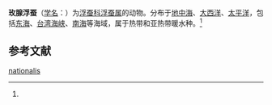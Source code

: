 {{Speciesbox
| name = 玫腺浮蚕
| status = 
| status_system = 
| image = 
| genus = Tomopteris
| species = nationalis
| authority = (Apstein, 1900)<ref name='id10391'>{{cite web| url =http://www.bioinfo.cn/db05/BjdwSpecies.php?action=view&id=10391| title =玫腺浮蚕| work =《中国动物物种编目数据库》| publisher =中国科学院微生物研究所| author =中国科学院动物研究所| accessdate =2009-04-16| deadurl =yes| archiveurl =https://web.archive.org/web/20160305024408/http://www.bioinfo.cn/db05/BjdwSpecies.php?action=view&id=10391| archivedate =2016-03-05}}</ref>
}}

'''玫腺浮蚕'''（[[学名|学名]]：{{lang|la|''Tomopteris nationalis''}}）为[[浮蚕科|浮蚕科]][[浮蚕属|浮蚕属]]的动物。分布于[[地中海|地中海]]、[[大西洋|大西洋]]、[[太平洋|太平洋]]，包括[[东海|东海]]、[[台湾海峡|台湾海峡]]、[[南海|南海]]等海域，属于热带和亚热带暖水种。<ref name='id10391'/>

== 参考文献 ==
{{reflist}}

{{Wikispecies|Tomopteris nationalis}}
{{Taxonbar|from=Q2560165}}

[[Category:浮蚕属|nationalis]]


{{环节动物小作品}}